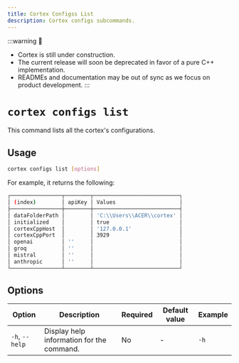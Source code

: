 ```yaml
---
title: Cortex Configss List
description: Cortex configs subcommands.
---
```


:::warning
🚧
- Cortex is still under construction.
- The current release will soon be deprecated in favor of a pure C++ implementation.
- READMEs and documentation may be out of sync as we focus on product development.
:::

# `cortex configs list`

This command lists all the cortex's configurations.



## Usage

```bash
cortex configs list [options]
```
For example, it returns the following:
```bash
┌────────────────┬────────┬───────────────────────────┐
│ (index)        │ apiKey │ Values                    │
├────────────────┼────────┼───────────────────────────┤
│ dataFolderPath │        │ 'C:\\Users\\ACER\\cortex' │
│ initialized    │        │ true                      │
│ cortexCppHost  │        │ '127.0.0.1'               │
│ cortexCppPort  │        │ 3929                      │
│ openai         │ ''     │                           │
│ groq           │ ''     │                           │
│ mistral        │ ''     │                           │
│ anthropic      │ ''     │                           │
└────────────────┴────────┴───────────────────────────┘

```
## Options

| Option                    | Description                                        | Required | Default value | Example              |
|---------------------------|----------------------------------------------------|----------|---------------|----------------------|
| `-h`, `--help`            | Display help information for the command.                          | No       | -             | `-h`             |


